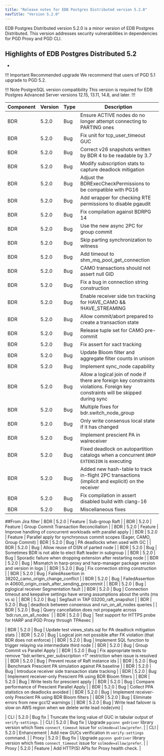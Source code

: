```yaml
---
title: "Release notes for EDB Postgres Distributed version 5.2.0"
navTitle: "Version 5.2.0"
---
```


EDB Postgres Distributed version 5.2.0 is a minor version of EDB Postgres Distributed.
This version addresses security vulnerabilities in dependencies for PGD Proxy and PGD CLI.

## Highlights of EDB  Postgres Distributed 5.2

*

!!! Important Recommended upgrade
    We recommend that users of PGD 5.1 upgrade to PGD 5.2.

!!! Note PostgreSQL version compatibility
This version is required for EDB Postgres Advanced Server versions 12.15, 13.11, 14.8, and later.
!!!


| Component | Version | Type            | Description  |
|-----------|---------|-----------------|--------------|
| BDR       | 5.2.0   | Bug             | Ensure ACTIVE nodes do no longer attempt connecting to PARTING ones |
| BDR       | 5.2.0   | Bug             | Fix unit for tcp_user_timeout GUC|
| BDR       | 5.2.0   | Bug             | Correct v26 snapshots written by BDR 4 to be readable by 3.7 |
| BDR       | 5.2.0   | Bug             | Modify subscription stats to capture deadlock mitigation |
| BDR       | 5.2.0   | Bug             | Adjust the BDRExecCheckPermissions to be compatible with PG16 |
| BDR       | 5.2.0   | Bug             | Add wrapper for checking RTE permissions to disable pgaudit |
| BDR       | 5.2.0   | Bug             | Fix compilation against BDRPG 14 |
| BDR       | 5.2.0   | Bug             | Use the new async 2PC for group commit |
| BDR       | 5.2.0   | Bug             | Skip parting synchronization to witness |
| BDR       | 5.2.0   | Bug             | Add timeout to shm_mq_pool_get_connection |
| BDR       | 5.2.0   | Bug             | CAMO transactions should not assert null GID |
| BDR       | 5.2.0   | Bug             | Fix a bug in connection string construction |
| BDR       | 5.2.0   | Bug             | Enable receiver side txn tracking for HAVE_CAMO && !HAVE_STREAMING |
| BDR       | 5.2.0   | Bug             | Allow commit/abort prepared to create a transaction state |
| BDR       | 5.2.0   | Bug             | Release tuple set for CAMO pre-commit |
| BDR       | 5.2.0   | Bug             | Fix assert for xact tracking |
| BDR       | 5.2.0   | Bug             | Update Bloom filter and aggregate filter counts in unison|
| BDR       | 5.2.0   | Bug             | Implement sync_node capability |
| BDR       | 5.2.0   | Bug             | Allow a logical join of node if there are foreign key constraints violations. Foreign key constraints will be skipped during sync |
| BDR       | 5.2.0   | Bug             | Multiple fixes for bdr.switch_node_group |
| BDR       | 5.2.0   | Bug             | Only write consensus local state if it has changed |
| BDR       | 5.2.0   | Bug             | Implement prescient PA in walreceiver |
| BDR       | 5.2.0   | Bug             | Fixed deadlock on autopartition catalogs when a concurrent `DROP   EXTENSION` is executing |
| BDR       | 5.2.0   | Bug             | Added new hash-table to track in-flight 2PC transactions (implicit and explicit) on the receiver |
| BDR       | 5.2.0   | Bug             | Fix compilation in assert disabled build with clang-16 |
| BDR       | 5.2.0   | Bug             | Miscellaneous fixes |
##From Jira filter
| BDR       | 5.2.0   | Feature         | Sub-group Raft |
| BDR       | 5.2.0   | Feature         | Group Commit Transaction Reconciliation |
| BDR       | 5.2.0   | Feature         | Improve handling of concurrent workloads with parallel apply |
| BDR       | 5.2.0   | Feature         | Parallel apply for synchronous commit scopes (Eager, CAMO, Group Commit)
| BDR       | 5.2.0   | Bug             | PA deadlocks when used with GC |
| BDR       | 5.2.0   | Bug             | Allow reuse of DSN of parted node |
| BDR       | 5.2.0   | Bug             | Sometimes BDR is not able to elect Raft leader in subgroup |
| BDR       | 5.2.0   | Bug             | Sporadic failure when dropping extension after restarting node |
| BDR       | 5.2.0   | Bug             | Mismatch in harp-proxy and harp-manager package version and version in logs |
| BDR       | 5.2.0   | Bug             | Fix connection string construction |
| BDR       | 5.2.0   | Bug             | FailedAssertion in 38202\_camo\_origin\_change\_conflict |
| BDR       | 5.2.0   | Bug             | FailedAssertion in 40600\_origin\_crash\_after\_sending\_precommit |
| BDR       | 5.2.0   | Bug             | pglogical receiver Segmentation fault |
| BDR       | 5.2.0   | Bug             | Connection timeout and keepalive settings have wrong assumptions about the units \(ms vs s\) |
| BDR       | 5.2.0   | Bug             | Segfault in TAP 03200\_raft\_snapshot |
| BDR       | 5.2.0   | Bug             | deadlock between consensus and run\_on\_all\_nodes queries |
| BDR       | 5.2.0   | Bug             | Query cancellation does not propagate across \`bdr.run\_on\_all\_nodes\` |
| BDR       | 5.2.0   | Bug             | Test support for HTTPS probe for HARP and PGD Proxy through TPAexec |

| BDR       | 5.2.0   | Bug             | Update test views\_stats.sql for PA deadlock mitigation stats |
| BDR       | 5.2.0   | Bug             | Logical join not possible after FK violation \(that BDR does not enforce\) |
| BDR       | 5.2.0   | Bug             | Implement SQL function to trigger relaying via intermediate third node |
| BDR       | 5.2.0   | Bug             | Group Commit vs Parallel Apply |
| BDR       | 5.2.0   | Bug             | Fix appropriate tests to remove "bdr.writers\_per\_subscription =1" restriction when issue is resolved  |
| BDR       | 5.2.0   | Bug             | Prevent reuse of Raft instance ids |
| BDR       | 5.2.0   | Bug             | Benchmark Prescient PA simulation against PA baseline |
| BDR       | 5.2.0   | Bug             | Introduce receiver side transaction state tracking |
| BDR       | 5.2.0   | Bug             | Implement receiver-only Prescient PA using BDR Bloom filters |
| BDR       | 5.2.0   | Bug             | Write tests for prescient apply |
| BDR       | 5.2.0   | Bug             | Compare performance of Prescient Parallel Apply |
| BDR       | 5.2.0   | Bug             | Collect PPA statistics on deadlocks avoided |
| BDR       | 5.2.0   | Bug             | Implement receiver-only Prescient PA using BDR Bloom filters |
| BDR       | 5.2.0   | Bug             | Eliminate errors from new gcc12 warnings |
| BDR       | 5.2.0   | Bug             | Write lead failover is slow on AWS region when we delete write lead node\(vm\) |

| CLI       | 5.2.0   | Bug fix         | Truncate the long value of GUC in tabular output of `verify-settings`. |
| CLI       | 5.2.0   | Bug fix         | Upgrade `pgconn godriver` library version which fixes `connect_timeout` issue for `sslmode=allow|prefer`. |
| CLI       | 5.2.0   | Enhancement     | Add new GUCs verification in `verify-settings` command. |
| Proxy     | 5.2.0   | Bug fix         | Upgrade `pgconn godriver` library version which fixes `connect_timeout` issue for `sslmode=allow|prefer`. |
| Proxy     | 5.2.0   | Feature         | Add HTTP(S) APIs for Proxy health check. |

